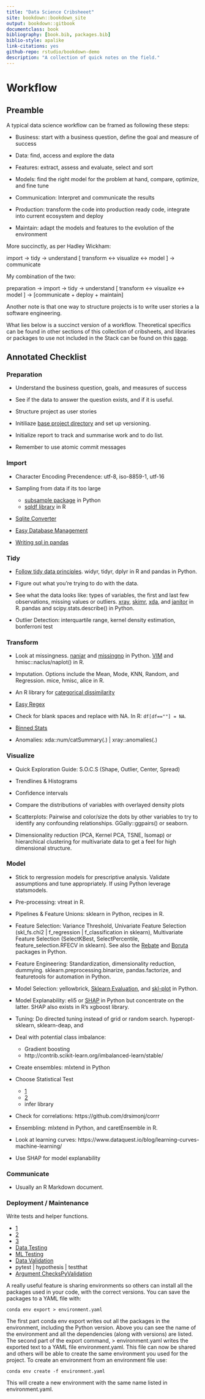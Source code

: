```yaml
--- 
title: "Data Science Cribsheeet"
site: bookdown::bookdown_site
output: bookdown::gitbook
documentclass: book
bibliography: [book.bib, packages.bib]
biblio-style: apalike
link-citations: yes
github-repo: rstudio/bookdown-demo
description: "A collection of quick notes on the field."
---
```


# Workflow 

## Preamble

A typical data science workflow can be framed as following these steps:

* Business: start with a business question, define the goal and measure of success

* Data: find, access and explore the data

* Features: extract, assess and evaluate, select and sort

* Models: find the right model for the problem at hand, compare, optimize, and fine tune

* Communication: Interpret and communicate the results

* Production: transform the code into production ready code, integrate into current ecosystem and deploy

* Maintain: adapt the models and features to the evolution of the environment

More succinctly, as per Hadley Wickham:

import -> tidy -> understand [ transform <-> visualize <-> model ] -> communicate

My combination of the two:

preparation -> import -> tidy -> understand [ transform <-> visualize <-> model ] -> [communicate + deploy + maintain]

Another note is that one way to structure projects is to write user stories a la software engineering. 

What lies below is a succinct version of a workflow. Theoretical specifics can be found in other sections of this collection of cribsheets, and libraries or packages to use not included in the Stack can be found on this [page](https://gfleetwood.github.io/noted-resources/data_science.html).

## Annotated Checklist

### Preparation

* Understand the business question, goals, and measures of success

* See if the data to answer the question exists, and if it is useful.

* Structure project as user stories

* Initiliaze [base project directory](https://github.com/gfleetwood/ds-crib-sheet/blob/master/other/setup_project.R) and set up versioning.

* Initialize report to track and summarise work and to do list.

* Remember to use atomic commit messages

### Import

* Character Encoding Precendence: utf-8, iso-8859-1, utf-16

* Sampling from data if its too large

    * [subsample package](https://pypi.python.org/pypi/subsample) in Python
    * [sqldf library](https://stackoverflow.com/a/22262726/6627726) in R
    
* [Sqlite Converter](https://github.com/thombashi/sqlitebiter)

* [Easy Database Management](https://dataset.readthedocs.io/en/latest/)

* [Writing sql in pandas](https://github.com/yhat/pandasql)

### Tidy

* [Follow tidy data principles](http://vita.had.co.nz/papers/tidy-data.pdf). widyr, tidyr, dplyr in R and pandas in Python.

* Figure out what you're trying to do with the data.

* See what the data looks like: types of variables, the first and last few observations, missing values or outliers. [xray](https://blog.datascienceheroes.com/x-ray-vision-on-your-datasets/), [skimr](https://github.com/ropenscilabs/skimr), [xda](https://github.com/ujjwalkarn/xda), and [janitor](https://cran.r-project.org/web/packages/janitor/vignettes/introduction.html) in R. pandas and scipy.stats.describe() in Python.

* Outlier Detection: interquartile range, kernel density estimation, bonferroni test

### Transform

* Look at missingness. [naniar](https://github.com/njtierney/naniar) and [missingno](https://github.com/ResidentMario/missingno) in Python. [VIM](https://rstudio-pubs-static.s3.amazonaws.com/4625_fa990d611f024ea69e7e2b10dd228fe7.html) and hmisc::naclus/naplot() in R.

* Imputation. Options include the Mean, Mode, KNN, Random, and Regression. mice, hmisc, alice in R.

* An R library for [categorical dissimilarity](https://www.rdocumentation.org/packages/StatMatch/versions/1.2.5/topics/gower.dist)

* [Easy Regex](https://github.com/VerbalExpressions/PythonVerbalExpressions)

* Check for blank spaces and replace with NA. In R: `df[df==""] = NA`.

* [Binned Stats](https://docs.scipy.org/doc/scipy-0.16.0/reference/generated/scipy.stats.binned_statistic.html)

* Anomalies: xda::num/catSummary(.) | xray::anomalies(.)

### Visualize

* Quick Exploration Guide: S.O.C.S (Shape, Outlier, Center, Spread)

* Trendlines & Histograms

* Confidence intervals

* Compare the distributions of variables with overlayed density plots 

* Scatterplots: Pairwise and color/size the dots by other variables to try to identify any confounding relationships. GGally::ggpairs() or seaborn. 

* Dimensionality reduction (PCA, Kernel PCA, TSNE, Isomap) or hierarchical clustering for multivariate data to get a feel for high dimensional structure. 

### Model

* Stick to rergression models for prescriptive analysis. Validate assumptions and tune appropriately. If using Python leverage statsmodels.

* Pre-processing: vtreat in R.

* Pipelines & Feature Unions: sklearn in Python, recipes in R.

* Feature Selection: Variance Threshold, Univariate Feature Selection (skl_fs.chi2 | f_regression | f_classification in sklearn), Multivariate Feature Selection (SelectKBest, SelectPercentile, feature_selection.RFECV in sklearn). See also the [Rebate](https://github.com/EpistasisLab/scikit-rebate) and [Boruta](https://github.com/scikit-learn-contrib/boruta_py) packages in Python.
    
* Feature Engineering: Standardization, dimensionality reduction, dummying. sklearn.preprocessing.binarize, pandas.factorize, and featuretools for automation in Python. 

* Model Selection: yellowbrick, [Sklearn Evaluation](https://edublancas.github.io/sklearn-evaluation/), and [skl-plot](https://github.com/reiinakano/scikit-plot) in Python.

* Model Explanability: eli5 or [SHAP](https://github.com/slundberg/shap) in Python but concentrate on the latter. SHAP also exists in R's xgboost library.

* Tuning: Do directed tuning instead of grid or random search. hyperopt-sklearn, sklearn-deap, and 

* Deal with potential class imbalance: 

   * Gradient boosting
   * http://contrib.scikit-learn.org/imbalanced-learn/stable/

* Create ensembles: mlxtend in Python
    
* Choose Statistical Test

    * [1](http://www.ats.ucla.edu/stat/mult_pkg/whatstat/)
    * [2](http://www.qnamarkup.org/i/?source=http://colarusso.github.io/QnAMarkup/examples/source/WhatStats.txt)
    * infer library
    
* Check for correlations: https://github.com/drsimonj/corrr
    
* Ensembling: mlxtend in Python, and caretEnsemble in R.

* Look at learning curves: https://www.dataquest.io/blog/learning-curves-machine-learning/

* Use SHAP for model explanability

### Communicate

* Usually an R Markdown document.

### Deployment /  Maintenance

Write tests and helper functions.

* [1](http://engineering.pivotal.io/post/test-driven-development-for-data-science/)
* [2](http://www.tdda.info/)
* [3](http://stochasticsolutions.com/)
* [Data Testing](https://github.com/ericmjl/data-testing-tutorial)
* [ML Testing](https://medium.com/@keeper6928/how-to-unit-test-machine-learning-code-57cf6fd81765)
* [Data Validation](https://github.com/data-cleaning/validate)
* pytest | hypothesis | testthat
* [Argument Checks](https://rdrr.io/cran/checkmate/)[PyValidation](https://github.com/shawnbrown/datatest)

A really useful feature is sharing environments so others can install all the packages used in your code, with the correct versions. You can save the packages to a YAML file with:

`conda env export > environment.yaml`

The first part conda env export writes out all the packages in the environment, including the Python version. Above you can see the name of the environment and all the dependencies (along with versions) are listed. The second part of the export command, > environment.yaml writes the exported text to a YAML file environment.yaml. This file can now be shared and others will be able to create the same environment you used for the project. To create an environment from an environment file use:

`conda env create -f environment.yaml`

This will create a new environment with the same name listed in environment.yaml.
